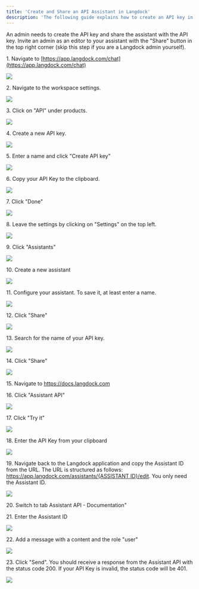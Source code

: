 ```yaml
---
title: 'Create and Share an API Assistant in Langdock'
description: 'The following guide explains how to create an API key in Langdock and share an assistant with the API key.'
---
```


<Info>An admin needs to create the API key and share the assistant with the API key. Invite an admin as an editor to your assistant with the "Share" button in the top right corner (skip this step if you are a Langdock admin yourself).</Info>


1\. Navigate to [https://app.langdock.com/chat](https://app.langdock.com/chat)

![](https://ajeuwbhvhr.cloudimg.io/colony-recorder.s3.amazonaws.com/files/2025-01-15/348df815-6028-4264-9edf-c3776b7015c8/ascreenshot.jpeg?tl_px=0,0&br_px=3840,2160&force_format=jpeg&q=100&width=1120.0)


2\. Navigate to the workspace settings.

![](https://ajeuwbhvhr.cloudimg.io/colony-recorder.s3.amazonaws.com/files/2025-01-15/9a4155f7-9ac5-470d-9a03-ed63e61116bd/ascreenshot.jpeg?tl_px=0,0&br_px=2102,1174&force_format=jpeg&q=100&width=1120.0&wat=1&wat_opacity=0.7&wat_gravity=northwest&wat_url=https://colony-recorder.s3.us-west-1.amazonaws.com/images/watermarks/FB923C_standard.png&wat_pad=90,81)


3\. Click on "API" under products.

![](https://ajeuwbhvhr.cloudimg.io/colony-recorder.s3.amazonaws.com/files/2025-01-15/879bb10a-4ae9-41d6-a586-6a6eae244d37/ascreenshot.jpeg?tl_px=0,0&br_px=3840,2160&force_format=jpeg&q=100&width=1120.0&wat=1&wat_opacity=0.7&wat_gravity=northwest&wat_url=https://colony-recorder.s3.us-west-1.amazonaws.com/images/watermarks/FB923C_standard.png&wat_pad=33,393)


4\. Create a new API key.

![](https://ajeuwbhvhr.cloudimg.io/colony-recorder.s3.amazonaws.com/files/2025-01-15/c88f02bb-fb8a-4491-a3fe-fe80a8323fcc/ascreenshot.jpeg?tl_px=812,423&br_px=3840,2114&force_format=jpeg&q=100&width=1120.0&wat=1&wat_opacity=0.7&wat_gravity=northwest&wat_url=https://colony-recorder.s3.us-west-1.amazonaws.com/images/watermarks/FB923C_standard.png&wat_pad=725,277)


5\. Enter a name and click "Create API key"

![](https://ajeuwbhvhr.cloudimg.io/colony-recorder.s3.amazonaws.com/files/2025-01-15/b7b15e51-326a-4738-a550-8d05a558a61e/ascreenshot.jpeg?tl_px=941,544&br_px=3043,1719&force_format=jpeg&q=100&width=1120.0&wat=1&wat_opacity=0.7&wat_gravity=northwest&wat_url=https://colony-recorder.s3.us-west-1.amazonaws.com/images/watermarks/FB923C_standard.png&wat_pad=693,337)


6\. Copy your API Key to the clipboard.

![](https://ajeuwbhvhr.cloudimg.io/colony-recorder.s3.amazonaws.com/files/2025-01-15/934e809c-aba3-444e-aa99-b1b5b630dcc6/user_cropped_screenshot.jpeg?tl_px=934,549&br_px=3036,1724&force_format=jpeg&q=100&width=1120.0&wat=1&wat_opacity=0.7&wat_gravity=northwest&wat_url=https://colony-recorder.s3.us-west-1.amazonaws.com/images/watermarks/FB923C_standard.png&wat_pad=688,290)


7\. Click "Done"

![](https://ajeuwbhvhr.cloudimg.io/colony-recorder.s3.amazonaws.com/files/2025-01-15/ebc6997b-cc71-4fbe-b12b-241a3d837b2a/user_cropped_screenshot.jpeg?tl_px=929,502&br_px=3031,1677&force_format=jpeg&q=100&width=1120.0&wat=1&wat_opacity=0.7&wat_gravity=northwest&wat_url=https://colony-recorder.s3.us-west-1.amazonaws.com/images/watermarks/FB923C_standard.png&wat_pad=709,374)


8\. Leave the settings by clicking on "Settings" on the top left.

![](https://ajeuwbhvhr.cloudimg.io/colony-recorder.s3.amazonaws.com/files/2025-01-15/6b41e72c-0574-4c65-996b-5867ee378f78/ascreenshot.jpeg?tl_px=0,0&br_px=1610,899&force_format=jpeg&q=100&width=1120.0&wat=1&wat_opacity=0.7&wat_gravity=northwest&wat_url=https://colony-recorder.s3.us-west-1.amazonaws.com/images/watermarks/FB923C_standard.png&wat_pad=58,21)


9\. Click "Assistants"

![](https://ajeuwbhvhr.cloudimg.io/colony-recorder.s3.amazonaws.com/files/2025-01-15/63c2585d-70d5-4f16-bc53-2a16ac0058c3/ascreenshot.jpeg?tl_px=0,0&br_px=1610,899&force_format=jpeg&q=100&width=1120.0&wat=1&wat_opacity=0.7&wat_gravity=northwest&wat_url=https://colony-recorder.s3.us-west-1.amazonaws.com/images/watermarks/FB923C_standard.png&wat_pad=124,171)


10\. Create a new assistant

![](https://ajeuwbhvhr.cloudimg.io/colony-recorder.s3.amazonaws.com/files/2025-01-15/d2d44547-9b23-4864-8053-77aecfb6fcba/ascreenshot.jpeg?tl_px=1737,0&br_px=3840,1174&force_format=jpeg&q=100&width=1120.0&wat=1&wat_opacity=0.7&wat_gravity=northwest&wat_url=https://colony-recorder.s3.us-west-1.amazonaws.com/images/watermarks/FB923C_standard.png&wat_pad=530,87)


11\. Configure your assistant. To save it, at least enter a name.

![](https://ajeuwbhvhr.cloudimg.io/colony-recorder.s3.amazonaws.com/files/2025-01-15/7a3d2352-6016-4911-a072-3bcedd38293e/ascreenshot.jpeg?tl_px=0,0&br_px=3027,1691&force_format=jpeg&q=100&width=1120.0&wat=1&wat_opacity=0.7&wat_gravity=northwest&wat_url=https://colony-recorder.s3.us-west-1.amazonaws.com/images/watermarks/FB923C_standard.png&wat_pad=406,117)


12\. Click "Share"

![](https://ajeuwbhvhr.cloudimg.io/colony-recorder.s3.amazonaws.com/files/2025-01-15/eca0a6fb-66e7-48f2-a731-42d8af675adb/ascreenshot.jpeg?tl_px=1737,0&br_px=3840,1174&force_format=jpeg&q=100&width=1120.0&wat=1&wat_opacity=0.7&wat_gravity=northwest&wat_url=https://colony-recorder.s3.us-west-1.amazonaws.com/images/watermarks/FB923C_standard.png&wat_pad=891,-8)


13\. Search for the name of your API key.

![](https://ajeuwbhvhr.cloudimg.io/colony-recorder.s3.amazonaws.com/files/2025-01-15/6b18d43c-71e0-43f1-8c05-2e4ba609eb8f/ascreenshot.jpeg?tl_px=900,467&br_px=3002,1642&force_format=jpeg&q=100&width=1120.0&wat=1&wat_opacity=0.7&wat_gravity=northwest&wat_url=https://colony-recorder.s3.us-west-1.amazonaws.com/images/watermarks/FB923C_standard.png&wat_pad=426,249)


14\. Click "Share"

![](https://ajeuwbhvhr.cloudimg.io/colony-recorder.s3.amazonaws.com/files/2025-01-15/dd0f0f0a-8e2c-458f-8a93-27b8d80ef22e/ascreenshot.jpeg?tl_px=928,518&br_px=3030,1693&force_format=jpeg&q=100&width=1120.0&wat=1&wat_opacity=0.7&wat_gravity=northwest&wat_url=https://colony-recorder.s3.us-west-1.amazonaws.com/images/watermarks/FB923C_standard.png&wat_pad=771,327)


15\. Navigate to <https://docs.langdock.com>


16\. Click "Assistant API"

![](https://ajeuwbhvhr.cloudimg.io/colony-recorder.s3.amazonaws.com/files/2025-01-15/555826fa-e3fa-41b6-84dd-0372271774e6/ascreenshot.jpeg?tl_px=0,0&br_px=3027,1691&force_format=jpeg&q=100&width=1120.0&wat=1&wat_opacity=0.7&wat_gravity=northwest&wat_url=https://colony-recorder.s3.us-west-1.amazonaws.com/images/watermarks/FB923C_standard.png&wat_pad=197,487)


17\. Click "Try it"

![](https://ajeuwbhvhr.cloudimg.io/colony-recorder.s3.amazonaws.com/files/2025-01-15/84330482-995a-4959-93f9-daaa5effea22/ascreenshot.jpeg?tl_px=560,0&br_px=3587,1691&force_format=jpeg&q=100&width=1120.0&wat=1&wat_opacity=0.7&wat_gravity=northwest&wat_url=https://colony-recorder.s3.us-west-1.amazonaws.com/images/watermarks/FB923C_standard.png&wat_pad=584,212)


18\. Enter the API Key from your clipboard

![](https://ajeuwbhvhr.cloudimg.io/colony-recorder.s3.amazonaws.com/files/2025-01-15/0d92ea18-e220-4986-b00e-e92f230eb4f4/user_cropped_screenshot.jpeg?tl_px=241,0&br_px=3268,1691&force_format=jpeg&q=100&width=1120.0&wat=1&wat_opacity=0.7&wat_gravity=northwest&wat_url=https://colony-recorder.s3.us-west-1.amazonaws.com/images/watermarks/FB923C_standard.png&wat_pad=524,198)


19\. Navigate back to the Langdock application and copy the Assistant ID from the URL. The URL is structured as follows: [https://app.langdock.com/assistants/{ASSISTANT ID}/edit](https://app.langdock.com/assistants/04fd4d3b-08e4-48fe-9055-ee642443248a/edit). You only need the Assistant ID.

![](https://ajeuwbhvhr.cloudimg.io/colony-recorder.s3.amazonaws.com/files/2025-01-15/ca5b33ab-e65c-494c-8688-f69357b65db9/ascreenshot.jpeg?tl_px=0,0&br_px=3027,1691&force_format=jpeg&q=100&width=1120.0&wat=1&wat_opacity=0.7&wat_gravity=northwest&wat_url=https://colony-recorder.s3.us-west-1.amazonaws.com/images/watermarks/FB923C_standard.png&wat_pad=365,125)


20\. Switch to tab Assistant API - Documentation"


21\. Enter the Assistant ID

![](https://ajeuwbhvhr.cloudimg.io/colony-recorder.s3.amazonaws.com/files/2025-01-15/e5a0fda7-5c91-4458-a3a2-b41a6a45e1e9/user_cropped_screenshot.jpeg?tl_px=19,135&br_px=3046,1826&force_format=jpeg&q=100&width=1120.0&wat=1&wat_opacity=0.7&wat_gravity=northwest&wat_url=https://colony-recorder.s3.us-west-1.amazonaws.com/images/watermarks/FB923C_standard.png&wat_pad=524,277)


22\. Add a message with a content and the role "user"

![](https://ajeuwbhvhr.cloudimg.io/colony-recorder.s3.amazonaws.com/files/2025-01-15/34f4e418-98cb-4721-a464-18bc1b7ac57a/user_cropped_screenshot.jpeg?tl_px=50,468&br_px=3077,2160&force_format=jpeg&q=100&width=1120.0&wat=1&wat_opacity=0.7&wat_gravity=northwest&wat_url=https://colony-recorder.s3.us-west-1.amazonaws.com/images/watermarks/FB923C_standard.png&wat_pad=524,403)


23\. Click "Send". You should receive a response from the Assistant API with the status code 200. If your API Key is invalid, the status code will be 401.

![](https://ajeuwbhvhr.cloudimg.io/colony-recorder.s3.amazonaws.com/files/2025-01-15/f6694945-9fae-422f-ab75-93aaaf7e3d91/user_cropped_screenshot.jpeg?tl_px=812,0&br_px=3840,1691&force_format=jpeg&q=100&width=1120.0&wat=1&wat_opacity=0.7&wat_gravity=northwest&wat_url=https://colony-recorder.s3.us-west-1.amazonaws.com/images/watermarks/FB923C_standard.png&wat_pad=841,32)